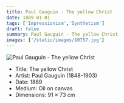 ```yaml
---
title: Paul Gauguin - The yellow Christ
date: 1889-01-01
tags: ['Impressionism','Synthetism']
draft: false
summary: Paul Gauguin - The yellow Christ
images: ['/static/images/10757.jpg']
---
```


![Paul Gauguin - The yellow Christ](/static/images/10757.jpg)

* Title: The yellow Christ
* Artist: Paul Gauguin (1848-1903)
* Date: 1889
* Medium: Oil on canvas
* Dimensions: 91 × 73 cm


